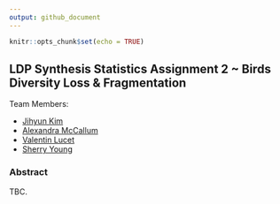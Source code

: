 ```yaml
---
output: github_document
---
```


```r
knitr::opts_chunk$set(echo = TRUE)
```

##  LDP Synthesis Statistics Assignment 2 ~ Birds Diversity Loss & Fragmentation

Team Members:

 - [Jihyun Kim]()
 - [Alexandra McCallum]()
 - [Valentin Lucet](https://github.com/VLucet)
 - [Sherry Young]()
 

### Abstract

TBC.